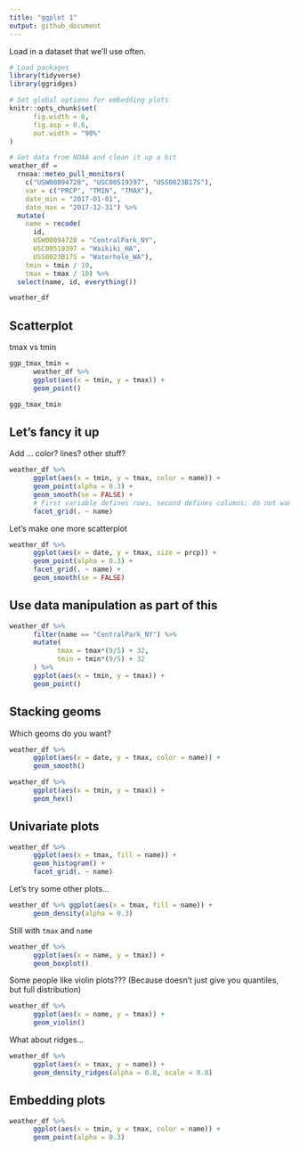 ```yaml
---
title: "ggplot 1"
output: github_document
---
```


Load in a dataset that we'll use often.

```r
# Load packages
library(tidyverse)
library(ggridges)

# Set global options for embedding plots
knitr::opts_chunk$set(
      fig.width = 6,
      fig.asp = 0.6,
      out.width = "90%"
)

# Get data from NOAA and clean it up a bit
weather_df = 
  rnoaa::meteo_pull_monitors(
    c("USW00094728", "USC00519397", "USS0023B17S"),
    var = c("PRCP", "TMIN", "TMAX"), 
    date_min = "2017-01-01",
    date_max = "2017-12-31") %>%
  mutate(
    name = recode(
      id, 
      USW00094728 = "CentralPark_NY", 
      USC00519397 = "Waikiki_HA",
      USS0023B17S = "Waterhole_WA"),
    tmin = tmin / 10,
    tmax = tmax / 10) %>%
  select(name, id, everything())

weather_df

```

## Scatterplot

tmax vs tmin

```r
ggp_tmax_tmin = 
      weather_df %>% 
      ggplot(aes(x = tmin, y = tmax)) + 
      geom_point()

ggp_tmax_tmin
```

## Let's fancy it up

Add ... color? lines? other stuff?

```r
weather_df %>% 
      ggplot(aes(x = tmin, y = tmax, color = name)) + 
      geom_point(alpha = 0.3) +
      geom_smooth(se = FALSE) + 
      # First variable defines rows, second defines columns; do not want to separate rows, so use .
      facet_grid(. ~ name)
```

Let's make one more scatterplot

```r
weather_df %>% 
      ggplot(aes(x = date, y = tmax, size = prcp)) + 
      geom_point(alpha = 0.3) + 
      facet_grid(. ~ name) + 
      geom_smooth(se = FALSE)
```

## Use data manipulation as part of this

```r
weather_df %>% 
      filter(name == "CentralPark_NY") %>% 
      mutate(
            tmax = tmax*(9/5) + 32,
            tmin = tmin*(9/5) + 32
      ) %>% 
      ggplot(aes(x = tmin, y = tmax)) +
      geom_point()
```

## Stacking geoms

Which geoms do you want?

```r
weather_df %>% 
      ggplot(aes(x = date, y = tmax, color = name)) +
      geom_smooth()

weather_df %>% 
      ggplot(aes(x = tmin, y = tmax)) +
      geom_hex()
```

## Univariate plots

```r
weather_df %>% 
      ggplot(aes(x = tmax, fill = name)) + 
      geom_histogram() + 
      facet_grid(. ~ name)
```

Let's try some other plots...

```r
weather_df %>% ggplot(aes(x = tmax, fill = name)) + 
      geom_density(alpha = 0.3)
```

Still with `tmax` and `name`

```r
weather_df %>% 
      ggplot(aes(x = name, y = tmax)) + 
      geom_boxplot()
```

Some people like violin plots??? (Because doesn't just give you quantiles, but full distribution)

```r
weather_df %>% 
      ggplot(aes(x = name, y = tmax)) + 
      geom_violin()
```

What about ridges...

```r
weather_df %>% 
      ggplot(aes(x = tmax, y = name)) + 
      geom_density_ridges(alpha = 0.8, scale = 0.8)
```

## Embedding plots

```r
weather_df %>% 
      ggplot(aes(x = tmin, y = tmax, color = name)) + 
      geom_point(alpha = 0.3)
```

